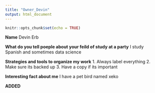 ```yaml
---
title: "Owner_Devin"
output: html_document
---
```


```r
knitr::opts_chunk$set(echo = TRUE)
```

**Name**
Devin Erb

**What do you tell poeple about your feild of study at a party**
I study Spanish and sometimes data science

**Strategies and tools to organize my work**
1. Always label everything
2. Make sure its backed up
3. Have a copy if its important

**Interesting fact about me**
I have a pet bird named xeko

**ADDED**